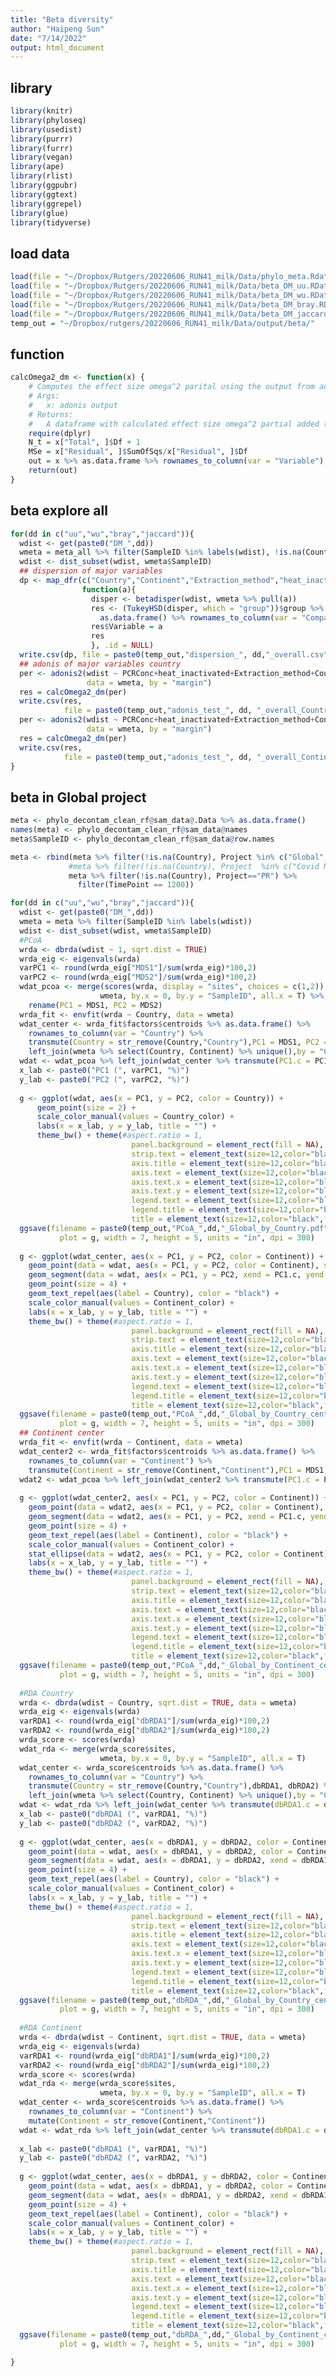 ```yaml
---
title: "Beta diversity"
author: "Haipeng Sun"
date: "7/14/2022"
output: html_document
---
```


## library
```r
library(knitr)
library(phyloseq)
library(usedist)
library(purrr)
library(furrr)
library(vegan)
library(ape)
library(rlist)
library(ggpubr)
library(ggtext)
library(ggrepel)
library(glue)
library(tidyverse)
```

## load data
```r
load(file = "~/Dropbox/Rutgers/20220606_RUN41_milk/Data/phylo_meta.Rdata")
load(file = "~/Dropbox/Rutgers/20220606_RUN41_milk/Data/beta_DM_uu.RData")
load(file = "~/Dropbox/Rutgers/20220606_RUN41_milk/Data/beta_DM_wu.RData")
load(file = "~/Dropbox/Rutgers/20220606_RUN41_milk/Data/beta_DM_bray.RData")
load(file = "~/Dropbox/Rutgers/20220606_RUN41_milk/Data/beta_DM_jaccard.RData")
temp_out = "~/Dropbox/rutgers/20220606_RUN41_milk/Data/output/beta/"
```

## function
```r
calcOmega2_dm <- function(x) {
    # Computes the effect size omega^2 parital using the output from adonis test
    # Args:
    #   x: adonis output
    # Returns:
    #   A dataframe with calculated effect size omega^2 partial added to original dataframe
    require(dplyr)
    N_t = x["Total", ]$Df + 1
    MSe = x["Residual", ]$SumOfSqs/x["Residual", ]$Df
    out = x %>% as.data.frame %>% rownames_to_column(var = "Variable") %>% mutate(Omega2_partial = ifelse(is.na(`F`), NA, (SumOfSqs - Df * MSe)/(SumOfSqs + (N_t - Df) * MSe)))
    return(out)
}
```

## beta explore all 
```r
for(dd in c("uu","wu","bray","jaccard")){
  wdist <- get(paste0("DM_",dd))
  wmeta = meta_all %>% filter(SampleID %in% labels(wdist), !is.na(Country))
  wdist <- dist_subset(wdist, wmeta$SampleID)  
  ## dispersion of major variables
  dp <- map_dfr(c("Country","Continent","Extraction_method","heat_inactivated","Project"), 
                function(a){
                  disper <- betadisper(wdist, wmeta %>% pull(a))
                  res <- (TukeyHSD(disper, which = "group"))$group %>% 
                    as.data.frame() %>% rownames_to_column(var = "Compare")
                  res$Variable = a
                  res
                  }, .id = NULL)
  write.csv(dp, file = paste0(temp_out,"dispersion_", dd,"_overall.csv"), quote = F, row.names = F)
  ## adonis of major variables country
  per <- adonis2(wdist ~ PCRConc+heat_inactivated+Extraction_method+Country, 
                 data = wmeta, by = "margin")
  res = calcOmega2_dm(per)
  write.csv(res, 
            file = paste0(temp_out,"adonis_test_", dd, "_overall_Country.csv"), quote = F, row.names = F)
  per <- adonis2(wdist ~ PCRConc+heat_inactivated+Extraction_method+Continent, 
                 data = wmeta, by = "margin")
  res = calcOmega2_dm(per)
  write.csv(res, 
            file = paste0(temp_out,"adonis_test_", dd, "_overall_Continent.csv"), quote = F, row.names = F)  
}
```

## beta in Global project
```r
meta <- phylo_decontam_clean_rf@sam_data@.Data %>% as.data.frame()
names(meta) <- phylo_decontam_clean_rf@sam_data@names
meta$SampleID <- phylo_decontam_clean_rf@sam_data@row.names

meta <- rbind(meta %>% filter(!is.na(Country), Project %in% c("Global", "Upside", "Milkbank")),
             #meta %>% filter(!is.na(Country), Project  %in% c("Covid Mom", "Family", "PR")) %>%
             meta %>% filter(!is.na(Country), Project=="PR") %>%
               filter(TimePoint == 1200))

for(dd in c("uu","wu","bray","jaccard")){
  wdist <- get(paste0("DM_",dd))
  wmeta = meta %>% filter(SampleID %in% labels(wdist))
  wdist <- dist_subset(wdist, wmeta$SampleID)  
  #PCoA
  wrda <- dbrda(wdist ~ 1, sqrt.dist = TRUE)
  wrda_eig <- eigenvals(wrda)
  varPC1 <- round(wrda_eig["MDS1"]/sum(wrda_eig)*100,2)
  varPC2 <- round(wrda_eig["MDS2"]/sum(wrda_eig)*100,2)
  wdat_pcoa <- merge(scores(wrda, display = "sites", choices = c(1,2)),
                    wmeta, by.x = 0, by.y = "SampleID", all.x = T) %>% 
    rename(PC1 = MDS1, PC2 = MDS2)
  wrda_fit <- envfit(wrda ~ Country, data = wmeta)
  wdat_center <- wrda_fit$factors$centroids %>% as.data.frame() %>% 
    rownames_to_column(var = "Country") %>%
    transmute(Country = str_remove(Country,"Country"),PC1 = MDS1, PC2 = MDS2) %>%
    left_join(wmeta %>% select(Country, Continent) %>% unique(),by = "Country")
  wdat <- wdat_pcoa %>% left_join(wdat_center %>% transmute(PC1.c = PC1, PC2.c = PC2, Country), by = "Country")
  x_lab <- paste0("PC1 (", varPC1, "%)")
  y_lab <- paste0("PC2 (", varPC2, "%)")
  
  g <- ggplot(wdat, aes(x = PC1, y = PC2, color = Country)) + 
      geom_point(size = 2) + 
      scale_color_manual(values = Country_color) + 
      labs(x = x_lab, y = y_lab, title = "") +
      theme_bw() + theme(#aspect.ratio = 1,
                           panel.background = element_rect(fill = NA),
                           strip.text = element_text(size=12,color="black",face='bold'),
                           axis.title = element_text(size=12,color="black",face='bold'),
                           axis.text = element_text(size=12,color="black",face='bold'),
                           axis.text.x = element_text(size=12,color="black",face='bold'),
                           axis.text.y = element_text(size=12,color="black",face='bold'),
                           legend.text = element_text(size=12,color="black",face='bold'),
                           legend.title = element_text(size=12,color="black",face='bold'),
                           title = element_text(size=12,color="black",face='bold'))    
  ggsave(filename = paste0(temp_out,"PCoA_",dd,"_Global_by_Country.pdf"), device = cairo_pdf, 
           plot = g, width = 7, height = 5, units = "in", dpi = 300)
  
  g <- ggplot(wdat_center, aes(x = PC1, y = PC2, color = Continent)) + 
    geom_point(data = wdat, aes(x = PC1, y = PC2, color = Continent), size = 1, alpha = 0.5) + 
    geom_segment(data = wdat, aes(x = PC1, y = PC2, xend = PC1.c, yend = PC2.c), size = 0.2, alpha = 0.5) + 
    geom_point(size = 4) + 
    geom_text_repel(aes(label = Country), color = "black") + 
    scale_color_manual(values = Continent_color) + 
    labs(x = x_lab, y = y_lab, title = "") +
    theme_bw() + theme(#aspect.ratio = 1,
                           panel.background = element_rect(fill = NA),
                           strip.text = element_text(size=12,color="black",face='bold'),
                           axis.title = element_text(size=12,color="black",face='bold'),
                           axis.text = element_text(size=12,color="black",face='bold'),
                           axis.text.x = element_text(size=12,color="black",face='bold'),
                           axis.text.y = element_text(size=12,color="black",face='bold'),
                           legend.text = element_text(size=12,color="black",face='bold'),
                           legend.title = element_text(size=12,color="black",face='bold'),
                           title = element_text(size=12,color="black",face='bold'))    
  ggsave(filename = paste0(temp_out,"PCoA_",dd,"_Global_by_Country_center.pdf"), device = cairo_pdf, 
           plot = g, width = 7, height = 5, units = "in", dpi = 300)  
  ## Continent center
  wrda_fit <- envfit(wrda ~ Continent, data = wmeta)
  wdat_center2 <- wrda_fit$factors$centroids %>% as.data.frame() %>% 
    rownames_to_column(var = "Continent") %>%
    transmute(Continent = str_remove(Continent,"Continent"),PC1 = MDS1, PC2 = MDS2)
  wdat2 <- wdat_pcoa %>% left_join(wdat_center2 %>% transmute(PC1.c = PC1, PC2.c = PC2, Continent), by = "Continent")
  
  g <- ggplot(wdat_center2, aes(x = PC1, y = PC2, color = Continent)) + 
    geom_point(data = wdat2, aes(x = PC1, y = PC2, color = Continent), size = 1, alpha = 0.5) + 
    geom_segment(data = wdat2, aes(x = PC1, y = PC2, xend = PC1.c, yend = PC2.c), size = 0.2, alpha = 0.5) + 
    geom_point(size = 4) + 
    geom_text_repel(aes(label = Continent), color = "black") + 
    scale_color_manual(values = Continent_color) + 
    stat_ellipse(data = wdat2, aes(x = PC1, y = PC2, color = Continent)) + 
    labs(x = x_lab, y = y_lab, title = "") +
    theme_bw() + theme(#aspect.ratio = 1,
                           panel.background = element_rect(fill = NA),
                           strip.text = element_text(size=12,color="black",face='bold'),
                           axis.title = element_text(size=12,color="black",face='bold'),
                           axis.text = element_text(size=12,color="black",face='bold'),
                           axis.text.x = element_text(size=12,color="black",face='bold'),
                           axis.text.y = element_text(size=12,color="black",face='bold'),
                           legend.text = element_text(size=12,color="black",face='bold'),
                           legend.title = element_text(size=12,color="black",face='bold'),
                           title = element_text(size=12,color="black",face='bold'))    
  ggsave(filename = paste0(temp_out,"PCoA_",dd,"_Global_by_Continent_center.pdf"), device = cairo_pdf, 
           plot = g, width = 7, height = 5, units = "in", dpi = 300)  
  
  #RDA Country
  wrda <- dbrda(wdist ~ Country, sqrt.dist = TRUE, data = wmeta)
  wrda_eig <- eigenvals(wrda)
  varRDA1 <- round(wrda_eig["dbRDA1"]/sum(wrda_eig)*100,2)
  varRDA2 <- round(wrda_eig["dbRDA2"]/sum(wrda_eig)*100,2)
  wrda_score <- scores(wrda)
  wdat_rda <- merge(wrda_score$sites,
                    wmeta, by.x = 0, by.y = "SampleID", all.x = T)
  wdat_center <- wrda_score$centroids %>% as.data.frame() %>% 
    rownames_to_column(var = "Country") %>%
    transmute(Country = str_remove(Country,"Country"),dbRDA1, dbRDA2) %>%
    left_join(wmeta %>% select(Country, Continent) %>% unique(),by = "Country")
  wdat <- wdat_rda %>% left_join(wdat_center %>% transmute(dbRDA1.c = dbRDA1, dbRDA2.c = dbRDA2, Country), by = "Country")
  x_lab <- paste0("dbRDA1 (", varRDA1, "%)")
  y_lab <- paste0("dbRDA2 (", varRDA2, "%)")  
  
  g <- ggplot(wdat_center, aes(x = dbRDA1, y = dbRDA2, color = Continent)) + 
    geom_point(data = wdat, aes(x = dbRDA1, y = dbRDA2, color = Continent), size = 1, alpha = 0.5) + 
    geom_segment(data = wdat, aes(x = dbRDA1, y = dbRDA2, xend = dbRDA1.c, yend = dbRDA2.c), size = 0.2, alpha = 0.5) + 
    geom_point(size = 4) + 
    geom_text_repel(aes(label = Country), color = "black") + 
    scale_color_manual(values = Continent_color) + 
    labs(x = x_lab, y = y_lab, title = "") +
    theme_bw() + theme(#aspect.ratio = 1,
                           panel.background = element_rect(fill = NA),
                           strip.text = element_text(size=12,color="black",face='bold'),
                           axis.title = element_text(size=12,color="black",face='bold'),
                           axis.text = element_text(size=12,color="black",face='bold'),
                           axis.text.x = element_text(size=12,color="black",face='bold'),
                           axis.text.y = element_text(size=12,color="black",face='bold'),
                           legend.text = element_text(size=12,color="black",face='bold'),
                           legend.title = element_text(size=12,color="black",face='bold'),
                           title = element_text(size=12,color="black",face='bold'))    
  ggsave(filename = paste0(temp_out,"dbRDA_",dd,"_Global_by_Country_center.pdf"), device = cairo_pdf, 
           plot = g, width = 7, height = 5, units = "in", dpi = 300)
  
  #RDA Continent
  wrda <- dbrda(wdist ~ Continent, sqrt.dist = TRUE, data = wmeta)
  wrda_eig <- eigenvals(wrda)
  varRDA1 <- round(wrda_eig["dbRDA1"]/sum(wrda_eig)*100,2)
  varRDA2 <- round(wrda_eig["dbRDA2"]/sum(wrda_eig)*100,2)
  wrda_score <- scores(wrda)
  wdat_rda <- merge(wrda_score$sites,
                    wmeta, by.x = 0, by.y = "SampleID", all.x = T)
  wdat_center <- wrda_score$centroids %>% as.data.frame() %>% 
    rownames_to_column(var = "Continent") %>%
    mutate(Continent = str_remove(Continent,"Continent"))
  wdat <- wdat_rda %>% left_join(wdat_center %>% transmute(dbRDA1.c = dbRDA1, dbRDA2.c = dbRDA2, Continent), by = "Continent")
  
  x_lab <- paste0("dbRDA1 (", varRDA1, "%)")
  y_lab <- paste0("dbRDA2 (", varRDA2, "%)")  
  
  g <- ggplot(wdat_center, aes(x = dbRDA1, y = dbRDA2, color = Continent)) + 
    geom_point(data = wdat, aes(x = dbRDA1, y = dbRDA2, color = Continent), size = 1, alpha = 0.5) + 
    geom_segment(data = wdat, aes(x = dbRDA1, y = dbRDA2, xend = dbRDA1.c, yend = dbRDA2.c), size = 0.2, alpha = 0.5) + 
    geom_point(size = 4) + 
    geom_text_repel(aes(label = Continent), color = "black") + 
    scale_color_manual(values = Continent_color) + 
    labs(x = x_lab, y = y_lab, title = "") +
    theme_bw() + theme(#aspect.ratio = 1,
                           panel.background = element_rect(fill = NA),
                           strip.text = element_text(size=12,color="black",face='bold'),
                           axis.title = element_text(size=12,color="black",face='bold'),
                           axis.text = element_text(size=12,color="black",face='bold'),
                           axis.text.x = element_text(size=12,color="black",face='bold'),
                           axis.text.y = element_text(size=12,color="black",face='bold'),
                           legend.text = element_text(size=12,color="black",face='bold'),
                           legend.title = element_text(size=12,color="black",face='bold'),
                           title = element_text(size=12,color="black",face='bold'))    
  ggsave(filename = paste0(temp_out,"dbRDA_",dd,"_Global_by_Continent_center.pdf"), device = cairo_pdf, 
           plot = g, width = 7, height = 5, units = "in", dpi = 300)

}
```




